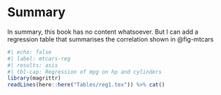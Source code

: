 # Summary

In summary, this book has no content whatsoever. But I can add a regression table that summarises the correlation shown in @fig-mtcars

```r
#| echo: false
#| label: mtcars-reg
#| results: asis
#| tbl-cap: Regression of mpg on hp and cylinders
library(magrittr)
readLines(here::here("Tables/reg1.tex")) %>% cat()
```


